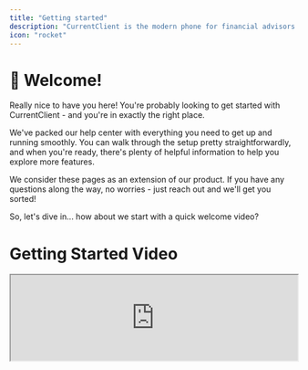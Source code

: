 ```yaml
---
title: "Getting started"
description: "CurrentClient is the modern phone for financial advisors so you can communicate with your clients without friction or fines."
icon: "rocket"
---
```


# 👋 Welcome!

Really nice to have you here! You're probably looking to get started with CurrentClient - and you're in exactly the right place.

We've packed our help center with everything you need to get up and running smoothly. You can walk through the setup pretty straightforwardly, and when you're ready, there's plenty of helpful information to help you explore more features.

We consider these pages as an extension of our product. If you have any questions along the way, no worries - just reach out and we'll get you sorted!

So, let's dive in... how about we start with a quick welcome video?

# Getting Started Video

<Frame>
  <iframe
    src="https://www.loom.com/embed/0267ffd918c7463086475340e54c7176?hideEmbedTopBar=true"
    width="100%"
    height={400}
    style={{
      minHeight: "12rem",
    }}
    id="cc-welcome-video"
    allowFullScreen
  />
</Frame>

# Your quick start steps

Here's what we'll walk you through to get CurrentClient up and running. It's pretty straightforward and we'll be right here with you:

<Steps>
  <Step title="Signup for a free trial">
    [Create your CurrentClient account](/guides/getting-started/signup) and
    start your free trial - no commitment required. Explore all the features at
    your own pace.
  </Step>

{" "}

<Step title="Install the apps">
  [Download and install the CurrentClient
  apps](/guides/getting-started/install-apps) on your desktop and mobile devices
  so you can stay connected anywhere.
</Step>

{" "}

<Step title="Register your firm">
  [Register your firm](/guides/getting-started/register-firm) to ensure
  compliance with the latest phone carrier regulations.
</Step>

  <Step title="Port your number (optional)">
    [Transfer your existing phone number](/guides/porting-number) to
    CurrentClient if you'd like. Your clients can reach you using the same
    number they know.
  </Step>
</Steps>

# Ready to get started?

You'll see each step outlined in the left sidebar - work through them at whatever pace feels right for you.

At the bottom of each page, you'll find a link to the next step to keep you moving forward.

Need help along the way? No worries - just reach out and we'll get you sorted!
